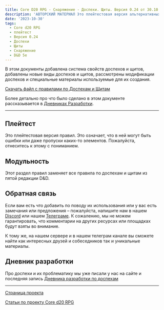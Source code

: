 ```yaml
---
title: Core D20 RPG - Снаряжение - Доспехи. Щиты. Версия 0.24 от 30.10.2023
description: 'АВТОРСКИЙ МАТЕРИАЛ Это плейтестовая версия альтернативных правил по доспехам и щитам для пятой редакции Dungeons & Dragons, в которых мы пытаемся исправить недостатки базовой редакции правил #cored20rpg #dnd5e #equipment #armor #shields'
date: '2023-10-30'
tags:
  - Core d20 RPG
  - плейтест
  - Версия 0.24
  - Доспехи
  - Щиты
  - Снаряжение
  - D&D 5e
---
```


В этом документы добавлена система свойств доспехов и щитов, добавлены новые виды доспехов и щитов, рассмотрены модификации доспехов и специальные материалы используемые для их создания.

[Скачать файл с правилами по Доспехам и Щитам](https://1drv.ms/b/s!Atcrhwwo1lBA49s9stBil_YidbXq6A?e=CvaK2I)

Более детально про что было сделано в этом документе рассказывается в [Дневниках Разработки](https://cyborgsandmages.com/posts/core-d20/design-diary-equipment-armor-3-30102023).

---

## Плейтест

Это плейтестовая версия правил. Это означает, что в ней могут быть ошибки или даже пропуски каких-то элементов. Пожалуйста, отнеситесь к этому с пониманием.

## Модульность

Этот раздел правил заменяет все правила по доспехам и щитам из пятой редакции D&D.

## Обратная связь

Если вам есть что добавить по поводу их использования или у вас есть замечания или предложения – пожалуйста, напишите нам в нашем [Discord](https://discord.gg/yrJqvCqU3w) или нашем [Телеграме](https://t.me/cyborgs_and_mages). К сожалению, мы не можем гарантировать, что комментарии на других ресурсах или площадках будут взяты во внимание.

К тому же, на нашем сервере и в нашем телеграм канале вы сможете найти как интересных друзей и собеседников так и уникальные материалы.

## Дневник разработки

Про доспехи и их проблематику мы уже писали у нас на сайте и последняя запись [Дневника разработки по доспехам](https://cyborgsandmages.com/posts/core-d20/design-diary-equipment-armor-3-30102023)

---

[Страница проекта](https://cyborgsandmages.com/cored20rpg/)

[Статьи по проекту Core d20 RPG](https://cyborgsandmages.com/core-d20/1)
